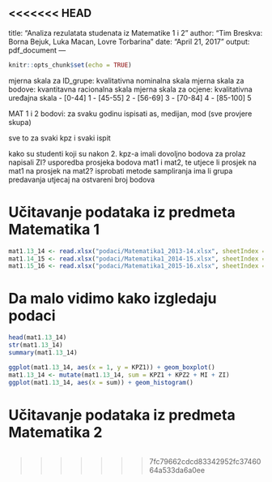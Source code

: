 <<<<<<< HEAD
---
title: "Analiza rezulatata studenata iz Matematike 1 i 2"
author: "Tim Breskva: Borna Bejuk, Luka Macan, Lovre Torbarina"
date: "April 21, 2017"
output: pdf_document
---

```{r setup, include=FALSE}
knitr::opts_chunk$set(echo = TRUE)
```


 mjerna skala za ID_grupe: kvalitativna nominalna skala
 mjerna skala za bodove: kvantitavna racionalna skala
 mjerna skala za ocjene: kvalitativna uređajna skala
         - [0-44] 1
         - [45-55] 2
         - [56-69] 3
         - [70-84] 4
         - [85-100] 5
  

 MAT 1 i 2
 bodovi:
 za svaku godinu ispisati as, medijan, mod (sve provjere skupa)
 
 sve to za svaki kpz i svaki ispit
 
 
 kako su studenti koji su nakon 2. kpz-a imali dovoljno bodova za prolaz napisali ZI?
 usporedba prosjeka bodova mat1 i mat2, te utjece li prosjek na mat1 na prosjek na mat2?
 isprobati metode sampliranja
 ima li grupa predavanja utjecaj na ostvareni broj bodova

# Učitavanje podataka iz predmeta Matematika 1
```{r}
mat1.13_14 <- read.xlsx("podaci/Matematika1_2013-14.xlsx", sheetIndex = 1, rowIndex = 2:766)
mat1.14_15 <- read.xlsx("podaci/Matematika1_2014-15.xlsx", sheetIndex = 1, rowIndex = 2:844)
mat1.15_16 <- read.xlsx("podaci/Matematika1_2015-16.xlsx", sheetIndex = 1, rowIndex = 2:749)
```
# Da malo vidimo kako izgledaju podaci
```{r}
head(mat1.13_14)
str(mat1.13_14)
summary(mat1.13_14)
```
```{r}
ggplot(mat1.13_14, aes(x = 1, y = KPZ1)) + geom_boxplot()
mat1.13_14 <- mutate(mat1.13_14, sum = KPZ1 + KPZ2 + MI + ZI)
ggplot(mat1.13_14, aes(x = sum)) + geom_histogram()
```

# Učitavanje podataka iz predmeta Matematika 2
```{r}

```

>>>>>>> 7fc79662cdcd83342952fc3746064a533da6a0ee
